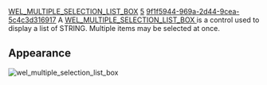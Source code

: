 [[Property:title|WEL_MULTIPLE_SELECTION_LIST_BOX]]
[[Property:weight|5]]
[[Property:uuid|9f1f5944-969a-2d44-9cea-5c4c3d316917]]
A [[ref:libraries/wel/reference/wel_multiple_selection_list_box_chart|WEL_MULTIPLE_SELECTION_LIST_BOX ]] is a control used to display a list of <eiffel>STRING</eiffel>. Multiple items may be selected at once. 

==Appearance==
[[Image:wel-multiple-selection-list-box|wel_multiple_selection_list_box]]  <br/>
<br/>

{{seealso|<br/>
[[WEL_SINGLE_SELECTION_LIST_BOX|WEL_SINGLE_SELECTION_LIST_BOX]]  }}




